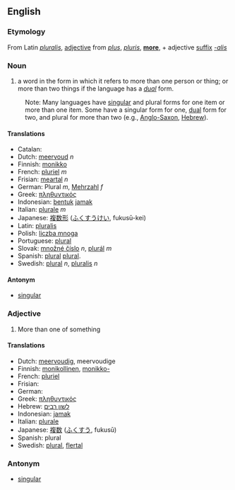 ==English==
===Etymology===
From Latin ''[[pluralis]]'', [[adjective]] from ''[[plus]]'', ''[[pluris]]'', '''[[more]]''', + adjective [[suffix]] ''[[-alis]]''

===Noun===
# a word in the form in which it refers to more than one person or thing; or more than two things if the language has a ''[[dual]]'' form.
:Note:  Many languages have [[singular]] and plural forms for one item or more than one item.  Some have a singular form for one, [[dual]] form for two, and plural for more than two (e.g., [[Anglo-Saxon]], [[Hebrew]]).

====Translations====
*Catalan: [[]] '' ''
*Dutch: [[meervoud]] ''n''
*Finnish: [[monikko]]
*French: [[pluriel]] ''m''
*Frisian: [[meartal]] ''n''
*German: Plural ''m'', [[Mehrzahl]] ''f''
*Greek: [[πληθυντικός]]
*Indonesian: [[bentuk]] [[jamak]]
*Italian: [[plurale]] ''m''
*Japanese: [[複数形]] ([[ふくすうけい]], fukusū-kei)
*Latin: [[pluralis]]
*Polish: [[liczba mnoga]]
*Portuguese: [[plural]]
*Slovak: [[množné číslo]] ''n'', [[plurál]] ''m''
*Spanish: [[plural]] [[:es:plural|plural]].
*Swedish: [[plural#Swedish|plural]] ''n'', [[pluralis]] ''n''

====Antonym====

*[[singular]]

===Adjective===
# More than one of something

====Translations====
*Dutch: [[meervoudig]], meervoudige
*Finnish: [[monikollinen]], [[monikko-]]
*French: [[pluriel]]
*Frisian: [[]]
*German: [[]]
*Greek: [[πληθυντικός]]
*Hebrew: [[לשון רבים]]
*Indonesian: [[jamak]]
*Italian: [[plurale]]
*Japanese: [[複数]] ([[ふくすう]], fukusū)
*Spanish: plural
*Swedish: [[plural]], [[flertal]]

===Antonym===
*[[singular]]